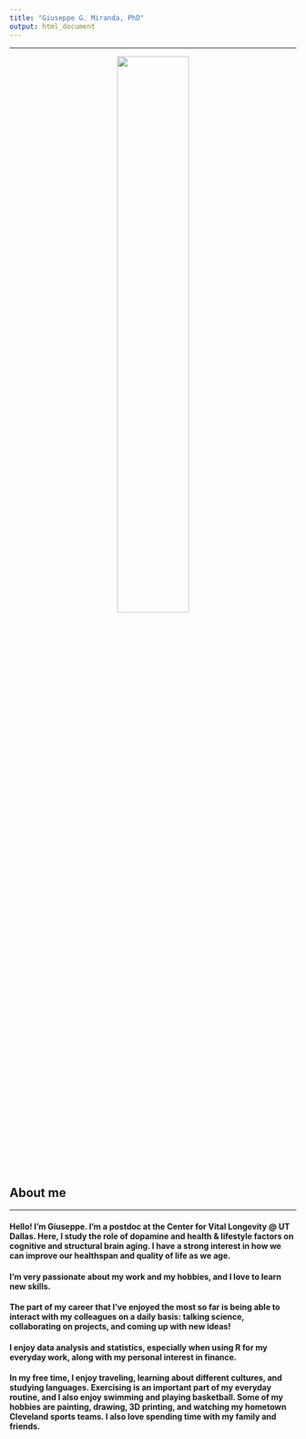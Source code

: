 ```yaml
---
title: "Giuseppe G. Miranda, PhD"
output: html_document
---
```

<style type="text/css">
h1.title {
  font-size: 0px;
}
</style>
---

<center>
![](ggm6.png){
width=50% }
</center>



## About me

---

#### Hello! I’m Giuseppe. I'm a postdoc at the Center for Vital Longevity @ UT Dallas. Here, I study the role of dopamine and health & lifestyle factors on cognitive and structural brain aging. I have a strong interest in how we can improve our healthspan and quality of life as we age.

#### I’m very passionate about my work and my hobbies, and I love to learn new skills.

#### The part of my career that I've enjoyed the most so far is being able to interact with my colleagues on a daily basis: talking science, collaborating on projects, and coming up with new ideas! 

#### I enjoy data analysis and statistics, especially when using R for my everyday work, along with my personal interest in finance.

#### In my free time, I enjoy traveling, learning about different cultures, and studying languages. Exercising is an important part of my everyday routine, and I also enjoy swimming and playing basketball. Some of my hobbies are painting, drawing, 3D printing, and watching my hometown Cleveland sports teams. I also love spending time with my family and friends. 

